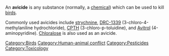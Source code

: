 {{wiktionary}}

An '''avicide''' is any substance (normally, a [[chemical]]) which can be used to kill [[bird]]s.  

Commonly used avicides include [[strychnine]], [[DRC-1339]] (3-chloro-4-methylaniline hydrochloride), [[CPTH]] (3-chloro-p-toluidine), and [[Avitrol]] (4-aminopyridine). [[Chloralose]] is also used as an avicide. 


[[Category:Birds]]
[[Category:Human-animal conflict]]
[[Category:Pesticides]]
[[Category:Toxicology]]
{{chem-stub}}